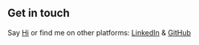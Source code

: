 ## Get in touch

Say <a href="mailto:zunigaruizb@gmail.com" target="_blank">Hi</a> or find me on other platforms: <a href="https://www.linkedin.com/in/baltazar-zuniga-ruiz-344a001b3/" target="_blank">LinkedIn</a> & <a href="https://github.com/balta-z-r" target="_blank">GitHub</a>
